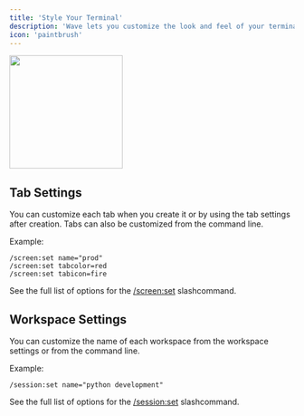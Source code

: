 ```yaml
---
title: 'Style Your Terminal'
description: 'Wave lets you customize the look and feel of your terminal'
icon: 'paintbrush'
---
```


<img height="200" src="/images/appearance.gif" />


## Tab Settings
You can customize each tab when you create it or by using the tab settings after creation. Tabs can also be customized from the command line. 

Example:
```
/screen:set name="prod"
/screen:set tabcolor=red
/screen:set tabicon=fire
```

See the full list of options for the [/screen:set](https://docs.waveterm.dev/reference/slashcommands#screen-set) slashcommand.

## Workspace Settings
You can customize the name of each workspace from the workspace settings or from the command line. 

Example:
```
/session:set name="python development"
```

See the full list of options for the [/session:set](https://docs.waveterm.dev/reference/slashcommands#session-set) slashcommand.
